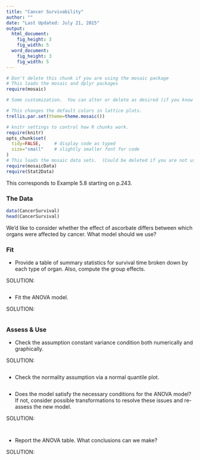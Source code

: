 ```yaml
---
title: "Cancer Survivability"
author: ""
date: "Last Updated: July 21, 2015"
output: 
  html_document:
    fig_height: 3
    fig_width: 5
  word_document:
    fig_height: 3
    fig_width: 5
---
```


```r
# Don't delete this chunk if you are using the mosaic package
# This loads the mosaic and dplyr packages
require(mosaic)
```

```r
# Some customization.  You can alter or delete as desired (if you know what you are doing).

# This changes the default colors in lattice plots.
trellis.par.set(theme=theme.mosaic())  

# knitr settings to control how R chunks work.
require(knitr)
opts_chunk$set(
  tidy=FALSE,     # display code as typed
  size="small"    # slightly smaller font for code
)
# This loads the mosaic data sets.  (Could be deleted if you are not using them.)
require(mosaicData)                
require(Stat2Data)
```

This corresponds to Example 5.8 starting on p.243.

### The Data

```r
data(CancerSurvival)
head(CancerSurvival)
```

We'd like to consider whether the effect of ascorbate differs between which organs were affected by cancer. What model should we use?

### Fit 

* Provide a table of summary statistics for survival time broken down by each type of organ. Also, compute the group effects.

SOLUTION:

```r

```

* Fit the ANOVA model.

SOLUTION:

```r

```

### Assess & Use

* Check the assumption constant variance condition both numerically and graphically.

SOLUTION:

```r

```

* Check the normality assumption via a normal quantile plot.

```r

```

* Does the model satisfy the necessary conditions for the ANOVA model? If not, consider possible transformations to resolve these issues and re-assess the new model.

SOLUTION: 

```r

```

```r

```


* Report the ANOVA table. What conclusions can we make?

SOLUTION:

```r

```

